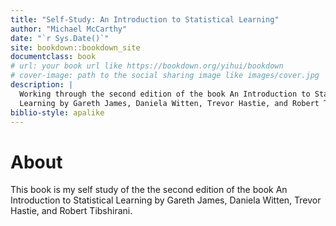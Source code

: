 ```yaml
--- 
title: "Self-Study: An Introduction to Statistical Learning"
author: "Michael McCarthy"
date: "`r Sys.Date()`"
site: bookdown::bookdown_site
documentclass: book
# url: your book url like https://bookdown.org/yihui/bookdown
# cover-image: path to the social sharing image like images/cover.jpg
description: |
  Working through the second edition of the book An Introduction to Statistical
  Learning by Gareth James, Daniela Witten, Trevor Hastie, and Robert Tibshirani.
biblio-style: apalike
---
```


# About {-}

This book is my self study of the the second edition of the book An Introduction to Statistical Learning by Gareth James, Daniela Witten, Trevor Hastie, and Robert Tibshirani.
